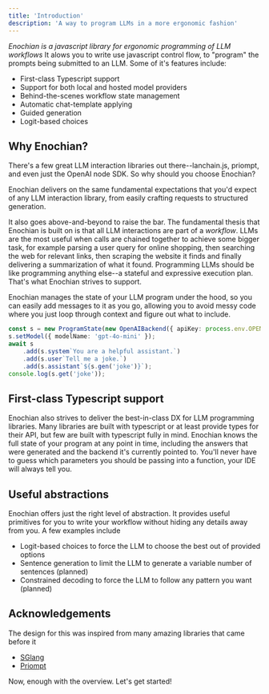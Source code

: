 ```yaml
---
title: 'Introduction'
description: 'A way to program LLMs in a more ergonomic fashion'
---
```


*Enochian is a javascript library for ergonomic programming of LLM workflows* It alows you to write use javascript control flow, to "program" the prompts being submitted to an LLM.
Some of it's features include:
- First-class Typescript support
- Support for both local and hosted model providers
- Behind-the-scenes workflow state management
- Automatic chat-template applying
- Guided generation
- Logit-based choices

## Why Enochian?

There's a few great LLM interaction libraries out there--lanchain.js, priompt, and even just the OpenAI node SDK. So why should you choose Enochian?

Enochian delivers on the same fundamental expectations that you'd expect of any LLM interaction library, from easily crafting requests to structured generation.

It also goes above-and-beyond to raise the bar. The fundamental thesis that Enochian is built on is that all LLM interactions are part of a *workflow*.
LLMs are the most useful when calls are chained together to achieve some bigger task, for example parsing a user query for online shopping, then searching the web for relevant links,
then scraping the website it finds and finally delivering a summarization of what it found.
Programming LLMs should be like programming anything else--a stateful and expressive execution plan. That's what Enochian strives to support.

Enochian manages the state of your LLM program under the hood, so you can easily add messages to it as you go, allowing you to avoid messy code where you just loop through context
and figure out what to include.

```typescript
const s = new ProgramState(new OpenAIBackend({ apiKey: process.env.OPENAI_KEY }));
s.setModel({ modelName: 'gpt-4o-mini' });
await s
    .add(s.system`You are a helpful assistant.`)
    .add(s.user`Tell me a joke.`)
    .add(s.assistant`${s.gen('joke')}`);
console.log(s.get('joke'));
```

## First-class Typescript support

Enochian also strives to deliver the best-in-class DX for LLM programming libraries. Many libraries are built with typescript or at least provide types for their API, but few are built with
typescript fully in mind. Enochian knows the full state of your program at any point in time, including the answers that were generated and the backend it's currently pointed to. You'll never
have to guess which parameters you should be passing into a function, your IDE will always tell you.

## Useful abstractions

Enochian offers just the right level of abstraction. It provides useful primitives for you to write your workflow without hiding any details away from you. A few examples include
- Logit-based choices to force the LLM to choose the best out of provided options
- Sentence generation to limit the LLM to generate a variable number of sentences (planned)
- Constrained decoding to force the LLM to follow any pattern you want (planned)

## Acknowledgements

The design for this was inspired from many amazing libraries that came before it
- [SGlang](https://github.com/sgl-project/sglang)
- [Priompt](https://github.com/anysphere/priompt)

Now, enough with the overview. Let's get started!
